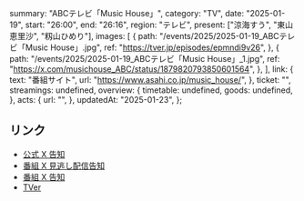   summary: "ABCテレビ「Music House」",
  category: "TV",
  date: "2025-01-19",
  start: "26:00",
  end: "26:16",
  region: "テレビ",
  present: ["涼海すう", "東山恵里沙", "籾山ひめり"],
  images: [
    {
      path: "/events/2025/2025-01-19_ABCテレビ「Music House」.jpg",
      ref: "https://tver.jp/episodes/epmndi9v26",
    },
    {
      path: "/events/2025/2025-01-19_ABCテレビ「Music House」_1.jpg",
      ref: "https://x.com/musichouse_ABC/status/1879820793850601564",
    },
  ],
  link: {
    text: "番組サイト",
    url: "https://www.asahi.co.jp/music_house/",
  },
  ticket: "",
  streamings: undefined,
  overview: {
    timetable: undefined,
    goods: undefined,
  },
  acts: {
    url: "",
  },
  updatedAt: "2025-01-23",
};

## リンク

- [公式 X 告知](https://x.com/takanenofficial/status/1882027971973947832)
- [番組 X 見逃し配信告知](https://x.com/musichouse_ABC/status/1881234789883420864)
- [番組 X 告知](https://x.com/musichouse_ABC/status/1879820793850601564)
- [TVer](https://tver.jp/episodes/epmndi9v26)
